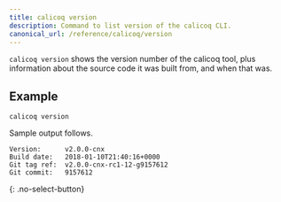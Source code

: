 ```yaml
---
title: calicoq version
description: Command to list version of the calicoq CLI.
canonical_url: /reference/calicoq/version
---
```


`calicoq version` shows the version number of the calicoq tool, plus
information about the source code it was built from, and when that was.

## Example

```
calicoq version
```

Sample output follows.

```
Version:      v2.0.0-cnx
Build date:   2018-01-10T21:40:16+0000
Git tag ref:  v2.0.0-cnx-rc1-12-g9157612
Git commit:   9157612
```
{: .no-select-button}
